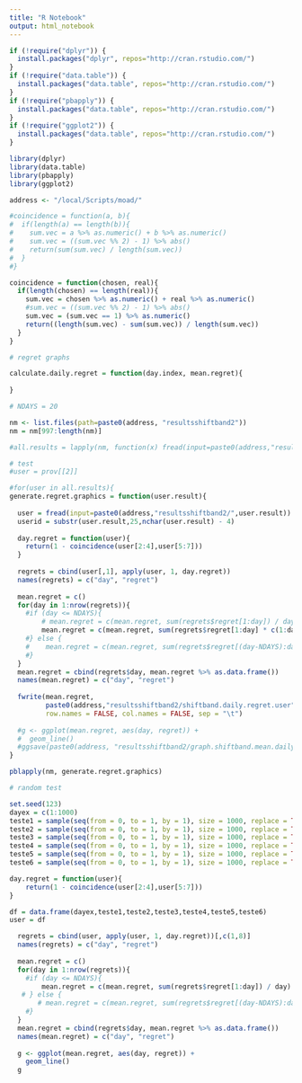 ```yaml
---
title: "R Notebook"
output: html_notebook
---
```


```r
if (!require("dplyr")) {
  install.packages("dplyr", repos="http://cran.rstudio.com/") 
}
if (!require("data.table")) {
  install.packages("data.table", repos="http://cran.rstudio.com/") 
}
if (!require("pbapply")) {
  install.packages("data.table", repos="http://cran.rstudio.com/") 
}
if (!require("ggplot2")) {
  install.packages("data.table", repos="http://cran.rstudio.com/") 
}

library(dplyr)
library(data.table)
library(pbapply)
library(ggplot2)

```

```r
address <- "/local/Scripts/moad/"
```

```r
#coincidence = function(a, b){
#  if(length(a) == length(b)){
#    sum.vec = a %>% as.numeric() + b %>% as.numeric()
#    sum.vec = ((sum.vec %% 2) - 1) %>% abs()
#    return(sum(sum.vec) / length(sum.vec))
#  }
#}

coincidence = function(chosen, real){
  if(length(chosen) == length(real)){
    sum.vec = chosen %>% as.numeric() + real %>% as.numeric()
    #sum.vec = ((sum.vec %% 2) - 1) %>% abs()
    sum.vec = (sum.vec == 1) %>% as.numeric()
    return((length(sum.vec) - sum(sum.vec)) / length(sum.vec))
  }
}
```

```r

# regret graphs

calculate.daily.regret = function(day.index, mean.regret){
  
}

# NDAYS = 20

nm <- list.files(path=paste0(address, "resultsshiftband2"))
nm = nm[997:length(nm)]

#all.results = lapply(nm, function(x) fread(input=paste0(address,"resultsshiftband/",x), sep = ",", header = FALSE)) 

# test
#user = prov[[2]]

#for(user in all.results){
generate.regret.graphics = function(user.result){
  
  user = fread(input=paste0(address,"resultsshiftband2/",user.result))
  userid = substr(user.result,25,nchar(user.result) - 4)
  
  day.regret = function(user){
    return(1 - coincidence(user[2:4],user[5:7]))
  }
  
  regrets = cbind(user[,1], apply(user, 1, day.regret))
  names(regrets) = c("day", "regret")
  
  mean.regret = c()
  for(day in 1:nrow(regrets)){
    #if (day <= NDAYS){
        # mean.regret = c(mean.regret, sum(regrets$regret[1:day]) / day) # regrets mean 
        mean.regret = c(mean.regret, sum(regrets$regret[1:day] * c(1:day)) / sum(1:day)) # weighted average in relation to position in timeline
    #} else {
    #    mean.regret = c(mean.regret, sum(regrets$regret[(day-NDAYS):day]) / NDAYS) # consider only the last days
    #}
  }
  mean.regret = cbind(regrets$day, mean.regret %>% as.data.frame())
  names(mean.regret) = c("day", "regret")
  
  fwrite(mean.regret,
         paste0(address,"resultsshiftband2/shiftband.daily.regret.user", userid, ".txt"),
         row.names = FALSE, col.names = FALSE, sep = "\t")
  
  #g <- ggplot(mean.regret, aes(day, regret)) +
  #  geom_line()
  #ggsave(paste0(address, "resultsshiftband2/graph.shiftband.mean.daily.regret", userid,".pdf"))
}

pblapply(nm, generate.regret.graphics)

```

```r
# random test

set.seed(123)
dayex = c(1:1000)
teste1 = sample(seq(from = 0, to = 1, by = 1), size = 1000, replace = TRUE)
teste2 = sample(seq(from = 0, to = 1, by = 1), size = 1000, replace = TRUE)
teste3 = sample(seq(from = 0, to = 1, by = 1), size = 1000, replace = TRUE)
teste4 = sample(seq(from = 0, to = 1, by = 1), size = 1000, replace = TRUE)
teste5 = sample(seq(from = 0, to = 1, by = 1), size = 1000, replace = TRUE)
teste6 = sample(seq(from = 0, to = 1, by = 1), size = 1000, replace = TRUE)

day.regret = function(user){
    return(1 - coincidence(user[2:4],user[5:7]))
}

df = data.frame(dayex,teste1,teste2,teste3,teste4,teste5,teste6)
user = df

  regrets = cbind(user, apply(user, 1, day.regret))[,c(1,8)]
  names(regrets) = c("day", "regret")
  
  mean.regret = c()
  for(day in 1:nrow(regrets)){
    #if (day <= NDAYS){
        mean.regret = c(mean.regret, sum(regrets$regret[1:day]) / day)
   # } else {
       # mean.regret = c(mean.regret, sum(regrets$regret[(day-NDAYS):day]) / NDAYS)
    #}
  }
  mean.regret = cbind(regrets$day, mean.regret %>% as.data.frame())
  names(mean.regret) = c("day", "regret")
  
  g <- ggplot(mean.regret, aes(day, regret)) +
    geom_line()
  g

```

